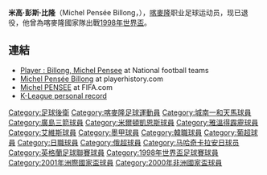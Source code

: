 {{Football player infobox
|image =  
| playername= 彭斯
| fullname = Michel Pensée Billong
| nickname = Pensée
| dateofbirth = {{Birth date and age|1973|06|16}}
| cityofbirth = [[雅溫德|雅溫德]]
| countryofbirth = [[喀麥隆|喀麥隆]] {{flagicon|Cameroon}}
| height = {{height|m=1.93}}
| currentclub  = 
| position = [[後衛_(足球)|後衛]]
| youthyears = 
| youthclubs = 
|years =1988–94<br />1994–97<br />1997–00<br />2000–01<br />2001–02<br />2002<br />2004–05
| clubs =  [[雅溫得霹靂足球俱樂部|雅溫得霹靂]]<br />{{tsl|en|Jaibos Tampico Madero||坦皮科馬德羅}}<br />[[城南一和|城南一和]]<br />[[CD艾維斯|艾維斯]]<br />[[马哈奇卡拉安日足球俱乐部|馬哈奇卡拉安芝]]<br />[[廣島三箭|廣島三箭]]<br />[[米爾頓凱恩斯|米爾頓凱恩斯]] 
| caps(goals) = <br /><br />36 (2)<br />{{0}}5 (0)<br />25 (1)<br />25 (0)<br />18 (1)
| nationalyears = 1998–01
| nationalteam = [[喀麥隆國家足球隊|喀麥隆]]
| nationalcaps(goals) = 
|pcupdate = 
|ntupdate = 
}}
'''米高·彭斯·比隆'''（Michel Pensée Billong，{{bd|1973年|6月16日|}}），[[喀麥隆|喀麥隆]]职业足球运动员，现已退役，他曾為喀麥隆國家隊出戰[[1998年世界盃|1998年世界盃]]。

== 連結 ==
* [http://www.national-football-teams.com/v2/player.php?id=10748 Player : Billong, Michel Pensee] {{Wayback|url=http://www.national-football-teams.com/v2/player.php?id=10748 |date=20120603173603 }} at National football teams {{en icon}}
* [http://www.playerhistory.com/player/61454/ Michel Pensée Billong] {{Wayback|url=http://www.playerhistory.com/player/61454/ |date=20200925135713 }} at playerhistory.com {{en icon}}
* [http://www.fifa.com/worldfootball/statisticsandrecords/players/player=171402/index.html Michel PENSEE] {{Wayback|url=http://www.fifa.com/worldfootball/statisticsandrecords/players/player=171402/index.html |date=20130701100523 }} at FIFA.com {{en icon}}
* [http://new.kleaguei.com/team/K08/player.aspx?pid=1998373 K-League personal record]{{dead link|date=2018年1月 |bot=InternetArchiveBot |fix-attempted=yes }} {{ko icon}}

{{DEFAULTSORT:Pensee, Michel}}
[[Category:足球後衛|Category:足球後衛]]
[[Category:喀麥隆足球運動員|Category:喀麥隆足球運動員]]
[[Category:城南一和天馬球員|Category:城南一和天馬球員]]
[[Category:廣島三箭球員|Category:廣島三箭球員]]
[[Category:米爾頓凱恩斯球員|Category:米爾頓凱恩斯球員]]
[[Category:雅溫得霹靂球員|Category:雅溫得霹靂球員]]
[[Category:艾維斯球員|Category:艾維斯球員]]
[[Category:墨甲球員|Category:墨甲球員]]
[[Category:韓職球員|Category:韓職球員]]
[[Category:葡超球員|Category:葡超球員]]
[[Category:日職球員|Category:日職球員]]
[[Category:俄超球員|Category:俄超球員]]
[[Category:马哈奇卡拉安日球员|Category:马哈奇卡拉安日球员]]
[[Category:英格蘭足球聯賽球員|Category:英格蘭足球聯賽球員]]
[[Category:1998年世界盃足球賽球員|Category:1998年世界盃足球賽球員]]
[[Category:2001年洲際國家盃球員|Category:2001年洲際國家盃球員]]
[[Category:2000年非洲國家盃球員|Category:2000年非洲國家盃球員]]